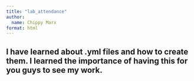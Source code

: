 ```yaml
---
title: "lab_attendance"
author:
  name: Chippy Marx 
format: html
---
```

## I have learned about .yml files and how to create them. I learned the importance of having this for you guys to see my work. 



